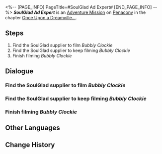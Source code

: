 <%-- [PAGE_INFO]
PageTitle=#SoulGlad Ad Expert#
[END_PAGE_INFO] --%>
{{Stub|Dialogue.}}
{{Mission Infobox
|id            = 8022122
|title         = 
|image         = <!--Mission SoulGlad Ad Expert.png-->
|type          = Adventure
|event_name    = 
|chapter       = Once Upon a Dreamville...
|requirements  = {{cx}}<!--Hidden Exploration Objective ID 8022106--> completed
|summary       = <!--official mission summary from Fate's Atlas-->
|characters    = Trailblazer
|startLocation = [[Penacony]] - [[Clock Studios Theme Park]]
|world         = Penacony
|area          = Clock Studios Theme Park
|prev          = 
|next          = 
|rewards       = Credit*5,000
}}
'''''SoulGlad Ad Expert''''' is an [[Adventure Mission]] on [[Penacony]] in the chapter [[Once Upon a Dreamville...]].

==Steps==
# Find the SoulGlad supplier to film ''Bubbly Clockie''
# Find the SoulGlad supplier to keep filming ''Bubbly Clockie''
# Finish filming ''Bubbly Clockie''

<!--
==Gameplay Notes==

--><!--
==Trial Character==

-->
==Dialogue==
{{Stub Dialogue}}

===Find the SoulGlad supplier to film ''Bubbly Clockie''===
{{Mission Description|type=adventure|location=Clock Studios Theme Park|The ''Dreamjoy Memoir'' crew accepted the collaboration from SoulGlad Enterprise and planned a commercial named ''Bubbly Clockie''. Go help them!}}
{{Dialogue Start}}
:{{tx}}
{{Dialogue End}}

===Find the SoulGlad supplier to keep filming ''Bubbly Clockie''===
{{Dialogue Start}}
:{{tx}}
{{Dialogue End}}

===Finish filming ''Bubbly Clockie''===
{{Mission Description|type=adventure|location=Clock Studios Theme Park|update|Filming for ''Bubbly Clockie'' has concluded. Go show it to the client!}}
{{Dialogue Start}}
:{{tx}}
{{Dialogue End}}

==Other Languages==
{{Other Languages
|en   = SoulGlad Ad Expert
|zhs  = 苏乐达广告专家
|zht  = 蘇樂達廣告專家
|ja   = スラーダ広告専門家
|ko   = 솔글래드 광고 전문가
|es   = Expert{{MC|f=a|m=o}} en publicidad de FelizAlma
|fr   = Doctorat en publicité mention Félicitâme
|ru   = Эксперт рекламы «Услады»
|th   = กูรูโฆษณา SoulGlad
|vi   = Chuyên Gia Quảng Cáo SoulGlad
|de   = {{MC|f=Werbespezialistin|m=Werbespezialist}} für SeelFroh
|id   = Ahli Iklan SoulGlad
|pt   = Especialista em Anúncios da FelizAlma
}}

==Change History==
{{Change History|2.2}}
